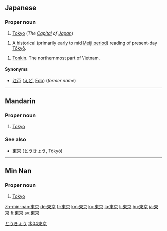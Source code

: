 ==Japanese==
{{ja-kanjitab|東|京}}

===Proper noun===
{{ja-pos|k|proper|hira=とうきょう|rom=Tōkyō}}

# [[Tokyo]] (''The [[Capital]] of [[Japan]]'')

{{ja-pos|k|proper|hira=とうけい|rom=Tōkei}}
# A historical (primarily early to mid [[w:Meiji period|Meiji period]]) reading of present-day [[Tōkyō]].

{{ja-pos|k|proper|kata=トンキン|rom=Tonkin|hidx=とんきん}}
# [[w:Tonkin|Tonkin]]. The northernmost part of Vietnam.

====Synonyms====
* [[江戸]] ([[えど]], [[Edo]]) (''former name'')

[[Category:ja:Capital cities|とうきょう]]

----

==Mandarin==
{{zh-forms|[[东京]]|[[東]][[京]]}}

===Proper noun===
{{cmn-proper|t|pin=Dōngjīng|pint=dong1jing1|tra=東京|sim=东京|rs=木04}}

# [[Tokyo]]

===See also===
*{{i-c|Japanese}} [[東京]] ([[とうきょう]], Tōkyō)

[[Category:zh-tw:Capital cities|木04東京]]

----

==Min Nan==
{{zh-forms|[[东京]]|[[東]][[京]]}}

===Proper noun===
{{nan-proper|t|poj=Tang-kiaⁿ|pojt=dong1jing1|tra=東京|sim=东京|rs=木04}}

# [[Tokyo]]

[[zh-min-nan:東京]]
[[de:東京]]
[[fr:東京]]
[[km:東京]]
[[ko:東京]]
[[la:東京]]
[[li:東京]]
[[hu:東京]]
[[ja:東京]]
[[fi:東京]]
[[sv:東京]]